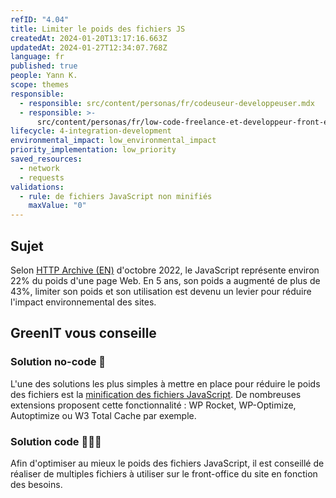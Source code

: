 ```yaml
---
refID: "4.04"
title: Limiter le poids des fichiers JS
createdAt: 2024-01-20T13:17:16.663Z
updatedAt: 2024-01-27T12:34:07.768Z
language: fr
published: true
people: Yann K.
scope: themes
responsible:
  - responsible: src/content/personas/fr/codeuseur-developpeuser.mdx
  - responsible: >-
      src/content/personas/fr/low-code-freelance-et-developpeur-front-end-d-agences.mdx
lifecycle: 4-integration-development
environmental_impact: low_environmental_impact
priority_implementation: low_priority
saved_resources:
  - network
  - requests
validations:
  - rule: de fichiers JavaScript non minifiés
    maxValue: "0"
---
```


## Sujet

Selon [HTTP Archive (EN)](https://httparchive.org/reports/page-weight) d'octobre 2022, le JavaScript représente environ 22% du poids d'une page Web.
En 5 ans, son poids a augmenté de plus de 43%, limiter son poids et son utilisation est devenu un levier pour réduire l'impact environnemental des sites.

## GreenIT vous conseille

### Solution no-code 🌱

L'une des solutions les plus simples à mettre en place pour réduire le poids des fichiers est la [minification des fichiers JavaScript](https://checklists.opquast.com/fr/assurance-qualite-web/les-scripts-du-site-sont-minifies).
De nombreuses extensions proposent cette fonctionnalité : WP Rocket, WP-Optimize, Autoptimize ou W3 Total Cache par exemple.

### Solution code 🌱🌱🌱

Afin d'optimiser au mieux le poids des fichiers JavaScript, il est conseillé de réaliser de multiples fichiers à utiliser sur le front-office du site en fonction des besoins.
